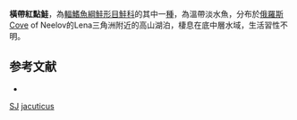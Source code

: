 {{NoteTA|G1=LS}}
{{Speciesbox
| name = 橫帶紅點鮭
| image = 
| image_width = 250px
| status = DD
| status_system = IUCN3.1
| genus = Salvelinus
| species = jacuticus
| authority = [[Borisov|Borisov]], 1935
| synonyms = 
}}

'''橫帶紅點鮭'''，為[[輻鰭魚綱|輻鰭魚綱]][[鮭形目|鮭形目]][[鮭科|鮭科]]的其中一[[種|種]]，為溫帶淡水魚，分布於[[俄羅斯|俄羅斯]]Cove of Neelov的Lena三角洲附近的高山湖泊，棲息在底中層水域，生活習性不明。

==参考文献==
*{{FishBase_species|genus=Salvelinus|species=jacuticus|year=2015|month=10}}
{{Taxonbar|from=Q431469}}

[[Category:IUCN红色名录数据缺乏物种|SJ]]
[[Category:紅點鮭屬|jacuticus]]